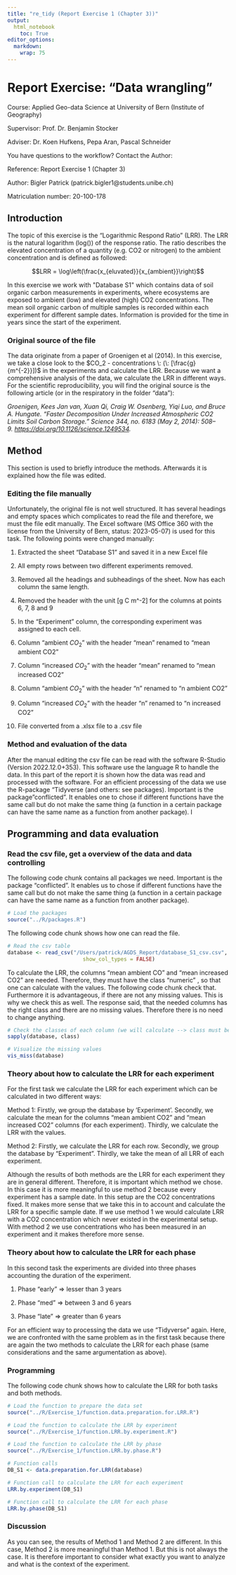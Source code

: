 ```yaml
---
title: "re_tidy (Report Exercise 1 (Chapter 3))"
output: 
  html_notebook
    toc: True
editor_options: 
  markdown: 
    wrap: 75
---
```


# Report Exercise: "Data wrangling"

Course: Applied Geo-data Science at University of Bern (Institute of Geography)

Supervisor: Prof. Dr. Benjamin Stocker

Adviser: Dr. Koen Hufkens, Pepa Aran, Pascal Schneider

You have questions to the workflow? Contact the Author:

Reference: Report Exercise 1 (Chapter 3)

Author: Bigler Patrick (patrick.bigler1\@students.unibe.ch)

Matriculation number: 20-100-178

## Introduction

The topic of this exercise is the "Logarithmic Respond Ratio" (LRR). The LRR is the natural logarithm (log()) of the response ratio. The ratio describes the elevated concentration of a quantity (e.g. CO2 or nitrogen) to the ambient concentration and is defined as followed:

$$LRR = \log\left(\frac{x_{eluvated}}{x_{ambient}}\right)$$

In this exercise we work with \"Database S1\" which contains data of soil organic carbon measurements in experiments, where ecosystems are exposed to ambient (low) and elevated (high) CO2 concentrations. The mean soil organic carbon of multiple samples is recorded within each experiment for different sample dates. Information is provided for the time in years since the start of the experiment.

### Original source of the file

The data originate from a paper of Groenigen et al (2014). In this exercise, we take a close look to the $CO_2 - concentrations \: (\: [\frac{g}{m^{-2}}])$ in the experiments and calculate the LRR. Because we want a comprehensive analysis of the data, we calculate the LRR in different ways. For the scientific reproducibility, you will find the original source is the following article (or in the respiratory in the folder "data"):

*Groenigen, Kees Jan van, Xuan Qi, Craig W. Osenberg, Yiqi Luo, and Bruce A. Hungate. "Faster Decomposition Under Increased Atmospheric CO2 Limits Soil Carbon Storage." Science 344, no. 6183 (May 2, 2014): 508--9. <https://doi.org/10.1126/science.1249534>.*

## Method

This section is used to briefly introduce the methods. Afterwards it is explained how the file was edited.

### Editing the file manually

Unfortunately, the original file is not well structured. It has several headings and empty spaces which complicates to read the file and therefore, we must the file edit manually. The Excel software (MS Office 360 with the license from the University of Bern, status: 2023-05-07) is used for this task. The following points were changed manually:

1.  Extracted the sheet "Database S1" and saved it in a new Excel file

2.  All empty rows between two different experiments removed.

3.  Removed all the headings and subheadings of the sheet. Now has each column the same length.

4.  Removed the header with the unit [g C m\^-2] for the columns at points 6, 7, 8 and 9

5.  In the "Experiment" column, the corresponding experiment was assigned to each cell.

6.  Column "ambient $CO_2$" with the header "mean" renamed to "mean ambient CO2"

7.  Column "increased $CO_2$" with the header "mean" renamed to "mean increased CO2"

8.  Column "ambient $CO_2$" with the header "n" renamed to "n ambient CO2"

9.  Column "increased $CO_2$" with the header "n" renamed to "n increased CO2"

10. File converted from a .xlsx file to a .csv file

### Method and evaluation of the data

After the manual editing the csv file can be read with the software R-Studio (Version 2022.12.0+353). This software use the language R to handle the data. In this part of the report it is shown how the data was read and processed with the software. For an efficient processing of the data we use the R-package "Tidyverse (and others: see packages). Important is the package "conflicted". It enables one to chose if different functions have the same call but do not make the same thing (a function in a certain package can have the same name as a function from another package). I

## Programming and data evaluation

### Read the csv file, get a overview of the data and data controlling

The following code chunk contains all packages we need. Important is the package "conflicted". It enables us to chose if different functions have the same call but do not make the same thing (a function in a certain package can have the same name as a function from another package).

```r
# Load the packages
source("../R/packages.R")
```

The following code chunk shows how one can read the file.

```r
# Read the csv table
database <- read_csv("/Users/patrick/AGDS_Report/database_S1_csv.csv",
                        show_col_types = FALSE)
```

To calculate the LRR, the columns "mean ambient CO" and "mean increased CO2" are needed. Therefore, they must have the class "numeric" , so that one can calculate with the values. The following code chunk check that. Furthermore it is advantageous, if there are not any missing values. This is why we check this as well. The response said, that the needed columns has the right class and there are no missing values. Therefore there is no need to change anything.

```r
# Check the classes of each column (we will calculate --> class must be numeric)
sapply(database, class)

# Visualize the missing values
vis_miss(database)
```

### Theory about how to calculate the LRR for each experiment

For the first task we calculate the LRR for each experiment which can be calculated in two different ways:

Method 1: Firstly, we group the database by 'Experiment'. Secondly, we calculate the mean for the columns "mean ambient CO2" and "mean increased CO2" columns (for each experiment). Thirdly, we calculate the LRR with the values.

Method 2: Firstly, we calculate the LRR for each row. Secondly, we group the database by "Experiment". Thirdly, we take the mean of all LRR of each experiment.

Although the results of both methods are the LRR for each experiment they are in general different. Therefore, it is important which method we chose. In this case it is more meaningful to use method 2 because every experiment has a sample date. In this setup are the CO2 concentrations fixed. It makes more sense that we take this in to account and calculate the LRR for a specific sample date. If we use method 1 we would calculate LRR with a CO2 concentration which never existed in the experimental setup. With method 2 we use concentrations who has been measured in an experiment and it makes therefore more sense.

### Theory about how to calculate the LRR for each phase

In this second task the experiments are divided into three phases accounting the duration of the experiment.

1)  Phase "early" $\Longrightarrow$ lesser than 3 years

2)  Phase "med" $\Longrightarrow$ between 3 and 6 years

3)  Phase "late" $\Longrightarrow$ greater than 6 years

For an efficient way to processing the data we use "Tidyverse" again. Here, we are confronted with the same problem as in the first task because there are again the two methods to calculate the LRR for each phase (same considerations and the same argumentation as above).

### Programming

The following code chunk shows how to calculate the LRR for both tasks and both methods.

```r
# Load the function to prepare the data set
source("../R/Exercise_1/function.data.preparation.for.LRR.R")

# Load the function to calculate the LRR by experiment
source("../R/Exercise_1/function.LRR.by.experiment.R")

# Load the function to calculate the LRR by phase
source("../R/Exercise_1/function.LRR.by.phase.R")

# Function calls
DB_S1 <- data.preparation.for.LRR(database)

# Function call to calculate the LRR for each experiment
LRR.by.experiment(DB_S1)

# Function call to calculate the LRR for each phase
LRR.by.phase(DB_S1)
```

### Discussion

As you can see, the results of Method 1 and Method 2 are different. In this case, Method 2 is more meaningful than Method 1. But this is not always the case. It is therefore important to consider what exactly you want to analyze and what is the context of the experiment.

